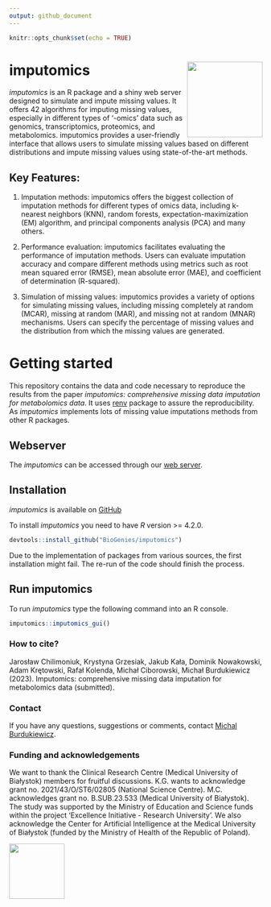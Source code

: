 ```yaml
---
output: github_document
---
```


```r
knitr::opts_chunk$set(echo = TRUE)
```

# imputomics <img src='man/figures/logo.png' align="right" height="150"/>

*imputomics* is an R package and a shiny web server designed to simulate
and impute missing values. It offers 42 algorithms for imputing missing
values, especially in different types of ‘-omics’ data such as genomics,
transcriptomics, proteomics, and metabolomics. imputomics provides a
user-friendly interface that allows users to simulate missing values
based on different distributions and impute missing values using
state-of-the-art methods.

## Key Features:

1.  Imputation methods: imputomics offers the biggest collection of
    imputation methods for different types of omics data, including
    k-nearest neighbors (KNN), random forests, expectation-maximization
    (EM) algorithm, and principal components analysis (PCA) and many
    others.

2.  Performance evaluation: imputomics facilitates evaluating the
    performance of imputation methods. Users can evaluate imputation
    accuracy and compare different methods using metrics such as root
    mean squared error (RMSE), mean absolute error (MAE), and
    coefficient of determination (R-squared).

3.  Simulation of missing values: imputomics provides a variety of
    options for simulating missing values, including missing completely
    at random (MCAR), missing at random (MAR), and missing not at random
    (MNAR) mechanisms. Users can specify the percentage of missing
    values and the distribution from which the missing values are
    generated.

# Getting started

This repository contains the data and code necessary to reproduce the
results from the paper *imputomics: comprehensive missing data
imputation for metabolomics data*. It uses
[renv](https://CRAN.R-project.org/package=renv) package to assure the
reproducibility. As *imputomics* implements lots of missing value
imputations methods from other R packages.

## Webserver

The *imputomics* can be accessed through our [web
server](http://imputomics.umb.edu.pl/).

## Installation

*imputomics* is available on
[GitHub](https://github.com/BioGenies/imputomics)

To install *imputomics* you need to have *R* version >= 4.2.0.

``` r
devtools::install_github("BioGenies/imputomics")
```

Due to the implementation of packages from various sources, the first installation might fail. The re-run of the code should finish the process.

## Run imputomics

To run *imputomics* type the following command into an R console.

``` r
imputomics::imputomics_gui()
```

<!-- # How to cite -->

### How to cite?

Jarosław Chilimoniuk, Krystyna Grzesiak, Jakub Kała, Dominik Nowakowski,
Adam Krętowski, Rafał Kolenda, Michał Ciborowski,
Michał Burdukiewicz (2023). Imputomics: comprehensive missing data
imputation for metabolomics data (submitted).

### Contact

If you have any questions, suggestions or comments, contact [Michal
Burdukiewicz](mailto:michalburdukiewicz@gmail.com).

### Funding and acknowledgements

We want to thank the Clinical Research Centre (Medical University of
Białystok) members for fruitful discussions. K.G. wants to acknowledge
grant no. 2021/43/O/ST6/02805 (National Science Centre). M.C.
acknowledges grant no. B.SUB.23.533 (Medical University of Białystok).
The study was supported by the Ministry of Education and Science funds
within the project ‘Excellence Initiative - Research University’. We
also acknowledge the Center for Artificial Intelligence at the Medical
University of Białystok (funded by the Ministry of Health of the
Republic of Poland).

<img src='man/figures/funding.png' style='height: 110px'>
